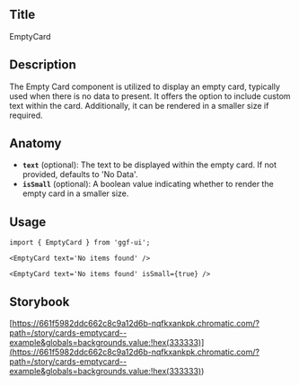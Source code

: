 ## Title

EmptyCard

## Description

The Empty Card component is utilized to display an empty card, typically used when there is no data to present. It offers the option to include custom text within the card. Additionally, it can be rendered in a smaller size if required.

## Anatomy

- **`text`** (optional): The text to be displayed within the empty card. If not provided, defaults to 'No Data'.
- **`isSmall`** (optional): A boolean value indicating whether to render the empty card in a smaller size.

## Usage

```tsx
import { EmptyCard } from 'ggf-ui';
```

```tsx
<EmptyCard text='No items found' />
```

```tsx
<EmptyCard text='No items found' isSmall={true} />
```

## Storybook

[https://661f5982ddc662c8c9a12d6b-nqfkxankpk.chromatic.com/?path=/story/cards-emptycard--example&globals=backgrounds.value:!hex(333333)](<https://661f5982ddc662c8c9a12d6b-nqfkxankpk.chromatic.com/?path=/story/cards-emptycard--example&globals=backgrounds.value:!hex(333333)>)
